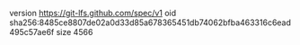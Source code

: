 version https://git-lfs.github.com/spec/v1
oid sha256:8485ce8807de02a0d33d85a678365451db74062bfba463316c6ead495c57ae6f
size 4566
